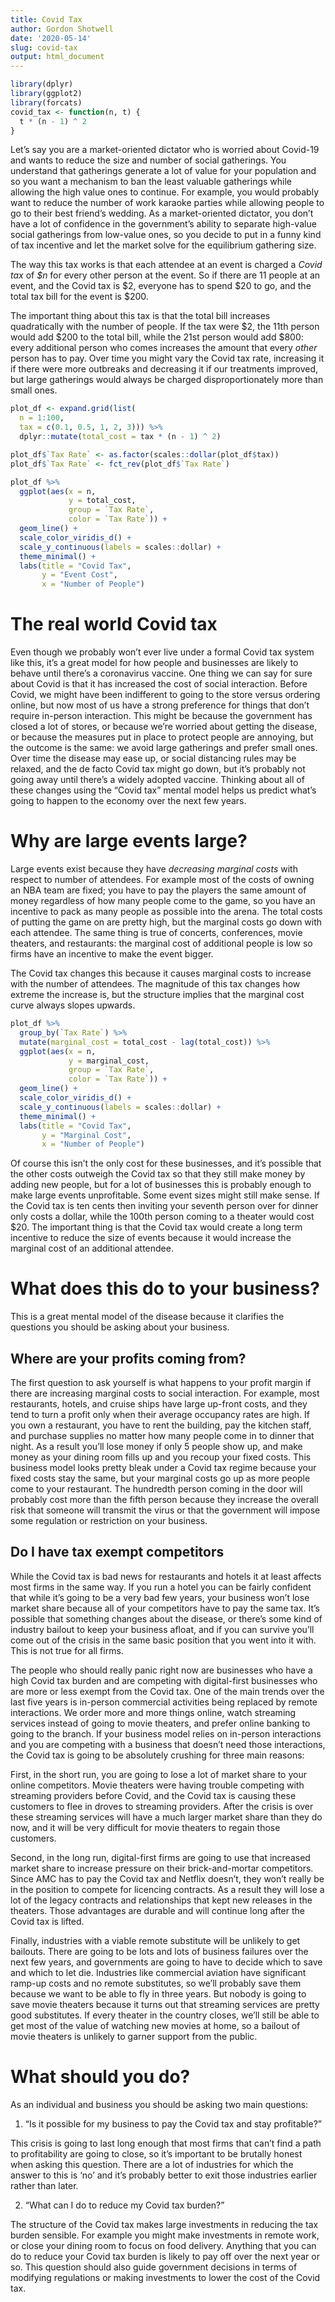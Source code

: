 ```yaml
---
title: Covid Tax
author: Gordon Shotwell
date: '2020-05-14'
slug: covid-tax
output: html_document
---
```

```r
library(dplyr)
library(ggplot2)
library(forcats)
covid_tax <- function(n, t) {
  t * (n - 1) ^ 2
}
```

Let's say you are a market-oriented dictator who is worried about Covid-19 and wants to reduce the size and number of social gatherings. 
You understand that gatherings generate a lot of value for your population and so you want a mechanism to ban the least valuable gatherings while allowing the high value ones to continue. 
For example, you would probably want to reduce the number of work karaoke parties while allowing people to go to their best friend's wedding.
As a market-oriented dictator, you don't have a lot of confidence in the government's ability to separate high-value social gatherings from low-value ones, so you decide to put in a funny kind of tax incentive and let the market solve for the equilibrium gathering size.  

The way this tax works is that each attendee at an event is charged a *Covid tax* of _$n_ for every other person at the event.
So if there are 11 people at an event, and the Covid tax is $2, everyone has to spend $20 to go, and the total tax bill for the event is $200. 

The important thing about this tax is that the total bill increases quadratically with the number of people. 
If the tax were $2, the 11th person would add $200 to the total bill, while the 21st person would add $800: every additional person who comes increases the amount that every _other_ person has to pay.
Over time you might vary the Covid tax rate, increasing it if there were more outbreaks and decreasing it if our treatments improved, but large gatherings would always be charged disproportionately more than small ones.

```r
plot_df <- expand.grid(list(
  n = 1:100, 
  tax = c(0.1, 0.5, 1, 2, 3))) %>% 
  dplyr::mutate(total_cost = tax * (n - 1) ^ 2)

plot_df$`Tax Rate` <- as.factor(scales::dollar(plot_df$tax))
plot_df$`Tax Rate` <- fct_rev(plot_df$`Tax Rate`)

plot_df %>% 
  ggplot(aes(x = n, 
             y = total_cost, 
             group = `Tax Rate`, 
             color = `Tax Rate`)) +
  geom_line() +
  scale_color_viridis_d() +
  scale_y_continuous(labels = scales::dollar) +
  theme_minimal() +
  labs(title = "Covid Tax",
       y = "Event Cost",
       x = "Number of People")
```


# The real world Covid tax

Even though we probably won't ever live under a formal Covid tax system like this, 
it's a great model for how people and businesses are likely to behave until there's a coronavirus vaccine. 
One thing we can say for sure about Covid is that it has increased the cost of social interaction. 
Before Covid, we might have been indifferent to going to the store versus ordering online, 
but now most of us have a strong preference for things that don't require in-person interaction. 
This might be because the government has closed a lot of stores, or because we're worried about getting the disease, or because the measures put in place to protect people are annoying, but the outcome is the same: we avoid large gatherings and prefer small ones.
Over time the disease may ease up, or social distancing rules may be relaxed, and the de facto Covid tax might go down, but it's probably not going away until there's a widely adopted vaccine.
Thinking about all of these changes using the "Covid tax" mental model helps us predict what's going to happen to the economy over the next few years.

# Why are large events large?

Large events exist because they have _decreasing marginal costs_ with respect to number of attendees. 
For example most of the costs of owning an NBA team are fixed; you have to pay the players the same amount of money regardless of how many people come to the game, so you have an incentive to pack as many people as possible into the arena.
The total costs of putting the game on are pretty high, but the marginal costs go down with each attendee. 
The same thing is true of concerts, conferences, movie theaters, and restaurants: the marginal cost of additional people is low so firms have an incentive to make the event bigger. 

The Covid tax changes this because it causes marginal costs to increase with the number of attendees. 
The magnitude of this tax changes how extreme the increase is, but the structure implies that the marginal cost curve always slopes upwards.

```r
plot_df %>% 
  group_by(`Tax Rate`) %>% 
  mutate(marginal_cost = total_cost - lag(total_cost)) %>% 
  ggplot(aes(x = n, 
             y = marginal_cost, 
             group = `Tax Rate`, 
             color = `Tax Rate`)) +
  geom_line() +
  scale_color_viridis_d() +
  scale_y_continuous(labels = scales::dollar) +
  theme_minimal() +
  labs(title = "Covid Tax",
       y = "Marginal Cost",
       x = "Number of People")
```

Of course this isn't the only cost for these businesses, and it's possible that the other costs outweigh the Covid tax so that they still make money by adding new people, but for a lot of businesses this is probably enough to make large events unprofitable.
Some event sizes might still make sense. If the Covid tax is ten cents then inviting your seventh person over for dinner only costs a dollar, while the 100th person coming to a theater would cost $20. 
The important thing is that the Covid tax would create a long term incentive to reduce the size of events because it would increase the marginal cost of an additional attendee.

# What does this do to your business?

This is a great mental model of the disease because it clarifies the questions you should be asking about your business.

## Where are your profits coming from?

The first question to ask yourself is what happens to your profit margin if there are increasing marginal costs to social interaction. 
For example, most restaurants, hotels, and cruise ships have large up-front costs, and they tend to turn a profit only when their average occupancy rates are high. 
If you own a restaurant, you have to rent the building, pay the kitchen staff, and purchase supplies no matter how many people come in to dinner that night. 
As a result you'll lose money if only 5 people show up, and make money as your dining room fills up and you recoup your fixed costs. 
This business model looks pretty bleak under a Covid tax regime because your fixed costs stay the same, but your marginal costs go up as more people come to your restaurant. 
The hundredth person coming in the door will probably cost more than the fifth person because they increase the overall risk that someone will transmit the virus or that the government will impose some regulation or restriction on your business. 

## Do I have tax exempt competitors

While the Covid tax is bad news for restaurants and hotels it at least affects most firms in the same way. 
If you run a hotel you can be fairly confident that while it's going to be a very bad few years, your business won't lose market share because all of your competitors  have to pay the same tax.
It's possible that something changes about the disease, or there's some kind of industry bailout to keep your business afloat, and if you can survive you'll come out of the crisis in the same basic position that you went into it with. This is not true for all firms. 

The people who should really panic right now are businesses who have a high Covid tax burden and are competing with digital-first businesses who are more or less exempt from the Covid tax. 
One of the main trends over the last five years is in-person commercial activities being replaced by remote interactions. 
We order more and more things online, watch streaming services instead of going to movie theaters, and prefer online banking to going to the branch.
If your business model relies on in-person interactions and you are competing with a business that doesn't need those interactions, the Covid tax is going to be absolutely crushing for three main reasons: 

First, in the short run, you are going to lose a lot of market share to your online competitors. 
Movie theaters were having trouble competing with streaming providers before Covid, and the Covid tax is causing these customers to flee in droves to streaming providers. 
After the crisis is over these streaming services will have a much larger market share than they do now, and it will be very difficult for movie theaters to regain those customers.

Second, in the long run, digital-first firms are going to use that increased market share to increase pressure on their brick-and-mortar competitors. 
Since AMC has to pay the Covid tax and Netflix doesn't, they won't really be in the position to compete for licencing contracts.
As a result they will lose a lot of the legacy contracts and relationships that kept new releases in the theaters. 
Those advantages are durable and will continue long after the Covid tax is lifted. 

Finally, industries with a viable remote substitute will be unlikely to get bailouts. 
There are going to be lots and lots of business failures over the next few years, and governments are going to have to decide which to save and which to let die. 
Industries like commercial aviation have significant ramp-up costs and no remote substitutes, so we'll probably save them because we want to be able to fly in three years. But nobody is going to save movie theaters because it turns out that streaming services are pretty good substitutes.
If every theater in the country closes, we'll still be able to get most of the value of watching new movies at home, so a bailout of movie theaters is unlikely to garner support from the public.

# What should you do?

As an individual and business you should be asking two main questions:

1) "Is it possible for my business to pay the Covid tax and stay profitable?"

This crisis is going to last long enough that most firms that can't find a path to profitability are going to close, so it's important to be brutally honest when asking this question.
There are a lot of industries for which the answer to this is 'no' and it's probably better to exit those industries earlier rather than later. 

2) "What can I do to reduce my Covid tax burden?"

The structure of the Covid tax makes large investments in reducing the tax burden sensible.
For example you might make investments in remote work, or close your dining room to focus on food delivery.
Anything that you can do to reduce your Covid tax burden is likely to pay off over the next year or so.
This question should also guide government decisions in terms of modifying regulations or making investments to lower the cost of the Covid tax.


